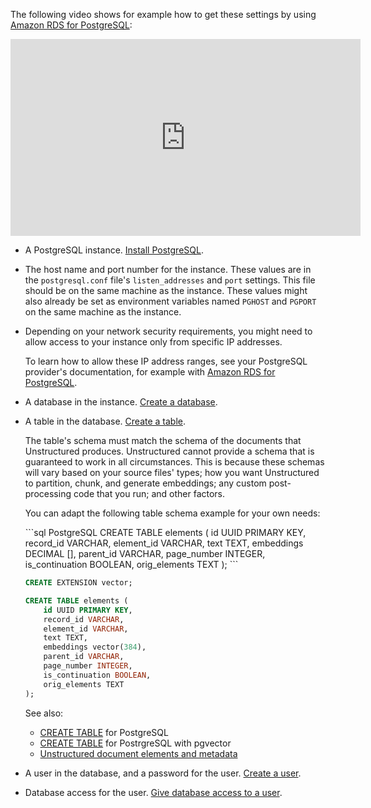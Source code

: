 The following video shows for example how to get these settings by using [Amazon RDS for PostgreSQL](https://aws.amazon.com/rds/postgresql/):

<iframe
width="560"
height="315"
src="https://www.youtube.com/embed/QuIlEimejDs"
title="YouTube video player"
frameborder="0"
allow="accelerometer; autoplay; clipboard-write; encrypted-media; gyroscope; picture-in-picture"
allowfullscreen
></iframe>


- A PostgreSQL instance. [Install PostgreSQL](https://www.postgresql.org/docs/current/tutorial-install.html). 
- The host name and port number for the instance. These values are in the `postgresql.conf` file's `listen_addresses` and `port` settings. This file should be on the same machine as the instance. These values might also already be set as environment variables named `PGHOST` and `PGPORT` on the same machine as the instance. 
- Depending on your network security requirements, you might need to allow access to your instance only from specific IP addresses.

  <AllowIPAddressRanges />

  To learn how to allow these IP address ranges, see your PostgreSQL provider's documentation, for example with 
  [Amazon RDS for PostgreSQL](https://docs.aws.amazon.com/AmazonRDS/latest/UserGuide/Overview.RDSSecurityGroups.html).

- A database in the instance. [Create a database](https://www.postgresql.org/docs/current/tutorial-createdb.html).
- A table in the database. [Create a table](https://www.postgresql.org/docs/current/tutorial-table.html).

  The table's schema must match the schema of the documents that Unstructured produces. 
  Unstructured cannot provide a schema that is guaranteed to work in all 
  circumstances. This is because these schemas will vary based on your source files' types; how you 
  want Unstructured to partition, chunk, and generate embeddings; any custom post-processing code that you run; and other factors. 
  
  You can adapt the following table schema example for your own needs:

  <CodeGroup>
    ```sql PostgreSQL
    CREATE TABLE elements (
        id UUID PRIMARY KEY,
        record_id VARCHAR,
        element_id VARCHAR,
        text TEXT,
        embeddings DECIMAL [],
        parent_id VARCHAR,
        page_number INTEGER,
        is_continuation BOOLEAN,
        orig_elements TEXT
    );
    ```
    
    ```sql PostgreSQL with pgvector 
    CREATE EXTENSION vector;
    
    CREATE TABLE elements (
        id UUID PRIMARY KEY,
        record_id VARCHAR,
        element_id VARCHAR,
        text TEXT,
        embeddings vector(384),
        parent_id VARCHAR,
        page_number INTEGER,
        is_continuation BOOLEAN,
        orig_elements TEXT
    );
    ```
  </CodeGroup>  
  
  See also:

  - [CREATE TABLE](https://www.postgresql.org/docs/current/sql-createtable.html) for PostgreSQL
  - [CREATE TABLE](https://github.com/pgvector/pgvector) for PostrgreSQL with pgvector
  - [Unstructured document elements and metadata](/api-reference/api-services/document-elements)

- A user in the database, and a password for the user. [Create a user](https://www.postgresql.org/docs/current/sql-createuser.html).
- Database access for the user. [Give database access to a user](https://www.postgresql.org/docs/current/sql-grant.html).

